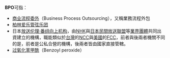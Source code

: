 '''BPO'''可指：

*[[商业流程委外|商业流程委外]]（Business Process Outsourcing），又稱業務流程外包
*[[柏林爱乐管弦乐团|柏林爱乐管弦乐团]]
*日本[[放送伦理·番组向上机构|放送伦理·番组向上机构]]，由[[NHK|NHK]]與[[日本民間放送聯盟|日本民間放送聯盟]]等[[業界團體|業界團體]]共同出資建立的機構，職能類似於[[台灣|台灣]]的[[NCC|NCC]]與[[美國|美國]]的[[FCC|FCC]]，前者與後兩者機關不同的是，前者是公私合營的機構，後兩者皆由國家直接管轄。
*[[过氧化苯甲酰|过氧化苯甲酰]]（Benzoyl peroxide）

{{disambig|Cat=三字拉丁字母缩写消歧义}}